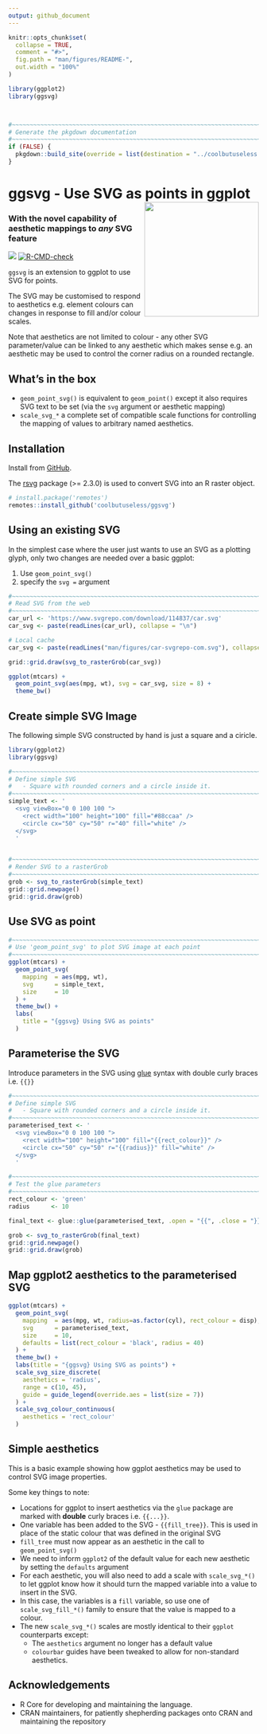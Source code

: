 ```yaml
---
output: github_document
---
```


<!-- README.md is generated from README.Rmd. Please edit that file -->

```r
knitr::opts_chunk$set(
  collapse = TRUE,
  comment = "#>",
  fig.path = "man/figures/README-",
  out.width = "100%"
)

library(ggplot2)
library(ggsvg)



#~~~~~~~~~~~~~~~~~~~~~~~~~~~~~~~~~~~~~~~~~~~~~~~~~~~~~~~~~~~~~~~~~~~~~~~~~~~~~
# Generate the pkgdown documentation
#~~~~~~~~~~~~~~~~~~~~~~~~~~~~~~~~~~~~~~~~~~~~~~~~~~~~~~~~~~~~~~~~~~~~~~~~~~~~~
if (FALSE) {
  pkgdown::build_site(override = list(destination = "../coolbutuseless.github.io/package/ggsvg"))
}
```

# ggsvg - Use SVG as points in ggplot  <img src="man/figures/logo-ggsvg.png" align="right" width="230"/>

### With the novel capability of aesthetic mappings to *any* SVG feature

<!-- badges: start -->
![](https://img.shields.io/badge/cool-useless-green.svg)
[![R-CMD-check](https://github.com/coolbutuseless/ggsvg/workflows/R-CMD-check/badge.svg)](https://github.com/coolbutuseless/ggsvg/actions)
<!-- badges: end -->

`ggsvg` is an extension to ggplot to use SVG for points.

The SVG may be customised to respond to aesthetics e.g. element colours can 
changes in response to fill and/or colour scales.

Note that aesthetics are not limited to colour - any other SVG parameter/value can be 
linked to any aesthetic which makes sense e.g. an aesthetic may be used
to control the corner radius on a rounded rectangle.


## What's in the box

* `geom_point_svg()` is equivalent to `geom_point()` except it also requires 
  SVG text to be set (via the `svg` argument or aesthetic mapping)
* `scale_svg_*` a complete set of compatible scale functions for controlling the mapping
  of values to arbitrary named aesthetics.

## Installation

Install from [GitHub](https://github.com/coolbutuseless/ggsvg).

The [rsvg](https://github.com/ropensci/rsvg) package (>= 2.3.0) is used 
to convert SVG into an R raster object.  

``` r
# install.package('remotes')
remotes::install_github('coolbutuseless/ggsvg')
```



## Using an existing SVG

In the simplest case where the user just wants to use an SVG as a plotting glyph,
only two changes are needed over a basic ggplot:

1. Use `geom_point_svg()` 
2. specify the `svg = ` argument


```r
#~~~~~~~~~~~~~~~~~~~~~~~~~~~~~~~~~~~~~~~~~~~~~~~~~~~~~~~~~~~~~~~~~~~~~~~~~~
# Read SVG from the web
#~~~~~~~~~~~~~~~~~~~~~~~~~~~~~~~~~~~~~~~~~~~~~~~~~~~~~~~~~~~~~~~~~~~~~~~~~~
car_url <- 'https://www.svgrepo.com/download/114837/car.svg'
car_svg <- paste(readLines(car_url), collapse = "\n")
```


```r
# Local cache
car_svg <- paste(readLines("man/figures/car-svgrepo-com.svg"), collapse = "\n")
```



```r
grid::grid.draw(svg_to_rasterGrob(car_svg))
```


```r
ggplot(mtcars) + 
  geom_point_svg(aes(mpg, wt), svg = car_svg, size = 8) + 
  theme_bw()
```



## Create simple SVG Image

The following simple SVG constructed by hand is just a square and a ciricle.

```r
library(ggplot2)
library(ggsvg)

#~~~~~~~~~~~~~~~~~~~~~~~~~~~~~~~~~~~~~~~~~~~~~~~~~~~~~~~~~~~~~~~~~~~~~~~~~~
# Define simple SVG
#   - Square with rounded corners and a circle inside it.
#~~~~~~~~~~~~~~~~~~~~~~~~~~~~~~~~~~~~~~~~~~~~~~~~~~~~~~~~~~~~~~~~~~~~~~~~~~
simple_text <- '
  <svg viewBox="0 0 100 100 ">
    <rect width="100" height="100" fill="#88ccaa" />
    <circle cx="50" cy="50" r="40" fill="white" />
  </svg>
  '


#~~~~~~~~~~~~~~~~~~~~~~~~~~~~~~~~~~~~~~~~~~~~~~~~~~~~~~~~~~~~~~~~~~~~~~~~~~
# Render SVG to a rasterGrob
#~~~~~~~~~~~~~~~~~~~~~~~~~~~~~~~~~~~~~~~~~~~~~~~~~~~~~~~~~~~~~~~~~~~~~~~~~~
grob <- svg_to_rasterGrob(simple_text)
grid::grid.newpage()
grid::grid.draw(grob)
```

## Use SVG as point


```r
#~~~~~~~~~~~~~~~~~~~~~~~~~~~~~~~~~~~~~~~~~~~~~~~~~~~~~~~~~~~~~~~~~~~~~~~~~~
# Use 'geom_point_svg' to plot SVG image at each point
#~~~~~~~~~~~~~~~~~~~~~~~~~~~~~~~~~~~~~~~~~~~~~~~~~~~~~~~~~~~~~~~~~~~~~~~~~~
ggplot(mtcars) +
  geom_point_svg(
    mapping  = aes(mpg, wt),
    svg      = simple_text,
    size     = 10
  ) +
  theme_bw() + 
  labs(
    title = "{ggsvg} Using SVG as points"
  )
```


## Parameterise the SVG

Introduce parameters in the SVG using [glue]() syntax with double curly braces 
i.e. `{{}}`

```r
#~~~~~~~~~~~~~~~~~~~~~~~~~~~~~~~~~~~~~~~~~~~~~~~~~~~~~~~~~~~~~~~~~~~~~~~~~~
# Define simple SVG
#   - Square with rounded corners and a circle inside it.
#~~~~~~~~~~~~~~~~~~~~~~~~~~~~~~~~~~~~~~~~~~~~~~~~~~~~~~~~~~~~~~~~~~~~~~~~~~
parameterised_text <- '
  <svg viewBox="0 0 100 100 ">
    <rect width="100" height="100" fill="{{rect_colour}}" />
    <circle cx="50" cy="50" r="{{radius}}" fill="white" />
  </svg>
  '

#~~~~~~~~~~~~~~~~~~~~~~~~~~~~~~~~~~~~~~~~~~~~~~~~~~~~~~~~~~~~~~~~~~~~~~~~~~
# Test the glue parameters
#~~~~~~~~~~~~~~~~~~~~~~~~~~~~~~~~~~~~~~~~~~~~~~~~~~~~~~~~~~~~~~~~~~~~~~~~~~
rect_colour <- 'green'
radius      <- 10

final_text <- glue::glue(parameterised_text, .open = "{{", .close = "}}")

grob <- svg_to_rasterGrob(final_text)
grid::grid.newpage()
grid::grid.draw(grob)
```


## Map ggplot2 aesthetics to the parameterised SVG

```r
ggplot(mtcars) +
  geom_point_svg(
    mapping  = aes(mpg, wt, radius=as.factor(cyl), rect_colour = disp),
    svg      = parameterised_text,
    size     = 10,
    defaults = list(rect_colour = 'black', radius = 40)
  ) +
  theme_bw() + 
  labs(title = "{ggsvg} Using SVG as points") + 
  scale_svg_size_discrete(
    aesthetics = 'radius', 
    range = c(10, 45),
    guide = guide_legend(override.aes = list(size = 7))
  ) + 
  scale_svg_colour_continuous(
    aesthetics = 'rect_colour'
  )
```




## Simple aesthetics

This is a basic example showing how ggplot aesthetics may be used to control
SVG image properties.


Some key things to note:

* Locations for ggplot to insert aesthetics via the `glue` package are 
  marked with **double** curly braces i.e. `{{...}}`.
* One variable has been added to the SVG - `{{fill_tree}}`.  This is 
  used in place of the static colour that was defined in the original SVG
* `fill_tree` must now appear as an aesthetic in the call to 
  `geom_point_svg()`
* We need to inform `ggplot2` of the default value for each new aesthetic by setting
  the `defaults` argument
* For each aesthetic, you will also need to add a scale with 
  `scale_svg_*()` to let ggplot know how it should turn the mapped variable into 
  a value to insert in the SVG.
* In this case, the variables is a `fill` variable, so use one of 
  `scale_svg_fill_*()` family to ensure that the value is mapped to a colour.
* The new `scale_svg_*()` scales are mostly identical to their `ggplot` counterparts
  except:
    * The `aesthetics` argument no longer has a default value
    * `colourbar` guides have been tweaked to allow for non-standard aesthetics.





## Acknowledgements

* R Core for developing and maintaining the language.
* CRAN maintainers, for patiently shepherding packages onto CRAN and maintaining
  the repository
